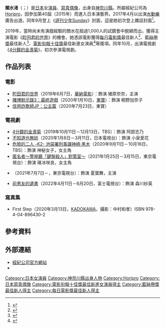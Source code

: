 {{noteTA
|G1=JP Show}}
{{藝人
| 姓名 = 關水渚
| 類型 = 女演員
| 圖片 = 
| 圖片簡介 = 
| 原名 = 
| 外文名 = {{lang|ja|関水 渚<br/>（せきみず なぎさ）}}
| 國籍 = {{JPN}}
| 出生日期 = {{birth_date_and_age|1998|6|5}}
| 出生地點 = {{JPN}}[[神奈川縣|神奈川縣]]
| 職業 = [[演員|演員]]、[[模特兒|模特兒]]
| 活躍年代 = 2017年至今
| 出道作 = 《[[町田君的世界|町田君的世界]]》
| 代表作 = [[Horipro|Horipro]]
| imdb = 
| 官方網站 = 
}}
'''關水渚'''（{{jpn|j=関水 渚|hg=せきみず なぎさ|rm=Sekimizu Nagisa|f=}}；{{bd|1998年|6月5日|||catIdx=Ekimizu Nagisa}}）是[[日本|日本]]女[[演員|演員]]、[[寫真偶像|寫真偶像]]，出身自[[神奈川縣|神奈川縣]]。所屬經紀公司為[[Horipro|Horipro]]，因參加第40屆（2015年）{{link-ja|Horipro星探隊|ホリプロタレントスカウトキャラバン}}而進入日本演藝界。2017年4月以出演[[水動樂|水動樂]]廣告出道。同年9月登上《[[週刊少年Sunday|週刊少年Sunday]]》封面，這是她初次登上雜誌封面<ref>{{cite web|url=https://mdpr.jp/interview/detail/1712350|script-title=ja:【注目の人物】CMで注目の美女が水着姿初披露 関水渚の“ヒロイン感”がすごい|website=modelpress|date=2017-09-06|accessdate=2020-09-11}}</ref>。

2019年，當時尚未有演戲經驗的關水在超過1,000人的試鏡會中脫穎而出，獲得主演電影《[[町田君的世界|町田君的世界]]》的機會。她憑該電影獲得[[每日電影獎|每日電影獎]]最佳新人<ref>{{cite web|url=https://www.sponichi.co.jp/entertainment/news/2020/01/22/kiji/20200121s00041000487000c.html|script-title=ja:【スポニチグランプリ新人賞】関水渚　芝居の世界にやみつき「やめられない」|work=Sponichi Annex|publisher=[[體育日本|體育日本]]|date=2020-01-22|accessdate=2020-09-11}}</ref>、[[藍絲帶獎_(電影)|藍絲帶獎]]最佳新人<ref>{{cite web|url=https://www.sponichi.co.jp/entertainment/news/2020/01/28/kiji/20200127s00041000461000c.html|script-title=ja:【ブルーリボン賞】新人賞・関水渚「マネジャーとハグして喜んだ」憧れ石原さとみの“道”目指す|work=Sponichi Annex|publisher=[[體育日本|體育日本]]|date=2020-01-28|accessdate=2020-09-11}}</ref>、[[電影旬報十佳獎|電影旬報十佳獎]]最佳新進女演員<ref>{{cite web|url=https://www.crank-in.net/news/73586/1|script-title=ja:キネマ旬報ベスト・テン発表、池松壮亮＆瀧内公美が主演賞受賞|website=crank-in.net|date=2020-02-04|accessdate=2020-09-11}}</ref>等獎項。同年10月，出演電視劇《[[4分鐘的金盞菊|4分鐘的金盞菊]]》，初次參演電視劇。

== 作品列表 ==
=== 電影 ===
* [[町田君的世界|町田君的世界]]（2019年6月7日，[[日本華納家庭娛樂|華納電影]]）：飾演 猪原奈奈，主演
* [[賭博默示錄|賭博默示錄3：最終遊戲]]（2020年1月10日，[[東寶|東寶]]）：飾演 桐野加奈子
* [[信用欺詐師JP|信用詐欺師JP：公主篇]]（2020年7月23日，東寶）

=== 電視劇 ===
* [[4分鐘的金盞菊|4分鐘的金盞菊]]（2019年10月11日－12月13日，TBS）：飾演 阿部志乃
* [[不知道也無妨|不知道也無妨]]（2020年1月8日－3月11日，日本電視台）：飾演 小泉愛花
* [[K2_池袋署刑事課_神崎·黑木|危險的二人 -K2- 池袋署刑事課神崎·黑木]]（2020年9月11日－10月16日，TBS）：飾演 神秘女子，女主角
* [[匿名者～警視廳「鍵盤殺人」對策室～|匿名者～警視廳「鍵盤殺人」對策室～]]（2021年1月25日－3月15日，東京電視台）：飾演 碓冰咲良，女主角
* {{lang|ja|八月は夜のバッティングセンターで。}}（2021年7月7日－，東京電視台）：飾演 夏葉舞，主演
* [[前男友的遺書#電視劇|前男友的遺書]]（2022年4月11日－6月20日，富士電視台）：飾演 森川紗英

=== 寫真集 ===
* First Step（2020年3月13日，[[KADOKAWA|KADOKAWA]]，攝影：中村和孝）ISBN 978-4-04-896430-2

== 參考資料 ==
{{Reflist|30em}}

== 外部連結 ==
* [https://www.horipro.co.jp/sekimizunagisa/ 經紀公司官方網站]{{ja icon}}
* {{Instagram|nagisa_sekimizu}}

{{電影旬報十佳獎最佳新進女演員}}
{{藍絲帶獎最佳新人}}
{{每日電影獎最佳新人}}

{{DEFAULTSORT:Sekimizu Nagisa}}
[[Category:日本女演員|Category:日本女演員]]
[[Category:神奈川縣出身人物|Category:神奈川縣出身人物]]
[[Category:Horipro|Category:Horipro]]
[[Category:日本寫真偶像|Category:日本寫真偶像]]
[[Category:電影旬報十佳獎最佳新進女演員得主|Category:電影旬報十佳獎最佳新進女演員得主]]
[[Category:藍絲帶獎最佳新人得主|Category:藍絲帶獎最佳新人得主]]
[[Category:每日電影獎最佳新人得主|Category:每日電影獎最佳新人得主]]